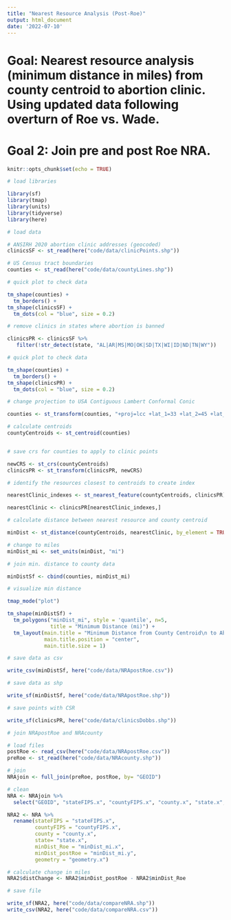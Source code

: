 ```yaml
---
title: "Nearest Resource Analysis (Post-Roe)"
output: html_document
date: '2022-07-10'
---
```


# Goal: Nearest resource analysis (minimum distance in miles) from county centroid to abortion clinic. Using updated data following overturn of Roe vs. Wade. 

# Goal 2: Join pre and post Roe NRA. 

```r
knitr::opts_chunk$set(echo = TRUE)
```

```r
# load libraries

library(sf)
library(tmap)
library(units)
library(tidyverse)
library(here)

```

```r
# load data

# ANSIRH 2020 abortion clinic addresses (geocoded)
clinicsSF <- st_read(here("code/data/clinicPoints.shp"))

# US Census tract boundaries
counties <- st_read(here("code/data/countyLines.shp"))
```

```r
# quick plot to check data

tm_shape(counties) +
  tm_borders() +
tm_shape(clinicsSF) +
  tm_dots(col = "blue", size = 0.2)
```

```r
# remove clinics in states where abortion is banned

clinicsPR <- clinicsSF %>%
   filter(!str_detect(state, "AL|AR|MS|MO|OK|SD|TX|WI|ID|ND|TN|WY"))
```

```r
# quick plot to check data

tm_shape(counties) +
  tm_borders() +
tm_shape(clinicsPR) +
  tm_dots(col = "blue", size = 0.2)
```

```r
# change projection to USA Contiguous Lambert Conformal Conic

counties <- st_transform(counties, "+proj=lcc +lat_1=33 +lat_2=45 +lat_0=39 +lon_0=-96 +x_0=0 +y_0=0 +datum=NAD83 +units=m +no_defs")

# calculate centroids 
countyCentroids <- st_centroid(counties)



```


```r
# save crs for counties to apply to clinic points

newCRS <- st_crs(countyCentroids)
clinicsPR <- st_transform(clinicsPR, newCRS)

```

```r
# identify the resources closest to centroids to create index

nearestClinic_indexes <- st_nearest_feature(countyCentroids, clinicsPR)

nearestClinic <- clinicsPR[nearestClinic_indexes,]
```

```r
# calculate distance between nearest resource and county centroid

minDist <- st_distance(countyCentroids, nearestClinic, by_element = TRUE)

# change to miles 
minDist_mi <- set_units(minDist, "mi")

```

```r
# join min. distance to county data

minDistSf <- cbind(counties, minDist_mi)
```

```r
# visualize min distance 

tmap_mode("plot")

tm_shape(minDistSf) +
  tm_polygons("minDist_mi", style = 'quantile', n=5,
              title = "Minimum Distance (mi)") +
  tm_layout(main.title = "Minimum Distance from County Centroid\n to Abortion Clinic",
            main.title.position = "center",
            main.title.size = 1)
```


```r
# save data as csv

write_csv(minDistSf, here("code/data/NRApostRoe.csv"))

# save data as shp

write_sf(minDistSf, here("code/data/NRApostRoe.shp"))

# save points with CSR 

write_sf(clinicsPR, here("code/data/clinicsDobbs.shp"))
```

```r
# join NRApostRoe and NRAcounty

# load files
postRoe <- read_csv(here("code/data/NRApostRoe.csv"))
preRoe <- st_read(here("code/data/NRAcounty.shp"))

# join
NRAjoin <- full_join(preRoe, postRoe, by= "GEOID")

# clean
NRA <- NRAjoin %>%
  select("GEOID", "stateFIPS.x", "countyFIPS.x", "county.x", "state.x", "minDist_mi.x", "minDist_mi.y", "geometry.x") 

NRA2 <- NRA %>%
  rename(stateFIPS = "stateFIPS.x", 
         countyFIPS = "countyFIPS.x", 
         county = "county.x",
         state= "state.x",
         minDist_Roe = "minDist_mi.x", 
         minDist_postRoe = "minDist_mi.y", 
         geometry = "geometry.x")

# calculate change in miles 
NRA2$distChange <- NRA2$minDist_postRoe - NRA2$minDist_Roe

# save file

write_sf(NRA2, here("code/data/compareNRA.shp"))
write_csv(NRA2, here("code/data/compareNRA.csv"))
```


